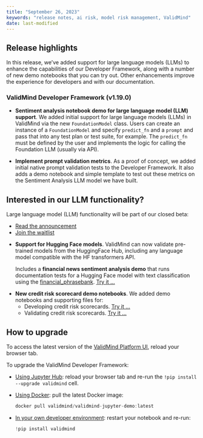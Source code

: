 ```yaml
---
title: "September 26, 2023"
keywords: "release notes, ai risk, model risk management, ValidMind"
date: last-modified
---
```


## Release highlights

In this release, we've added support for large language models (LLMs) to enhance the capabilities of our Developer Framework, along with a number of new demo notebooks that you can try out. Other enhancements improve the experience for developers and with our documentation.

### ValidMind Developer Framework (v1.19.0)

<!---John6797/sc 2062/sentiment analysis demo notebook should support by @johnwalz97 in [#224](https://github.com/validmind/validmind-python/pull/224)--->
- **Sentiment analysis notebook demo for large language model (LLM) support**. We added initial support for large language models (LLMs) in ValidMind via the new `FoundationModel` class. Users can create an instance of a `FoundationModel` and specify `predict_fn` and a `prompt` and pass that into any test plan or test suite, for example. The `predict_fn` must be defined by the user and implements the logic for calling the Foundation LLM (usually via API).

<!---John6797/sc 2088/implement prompt validation metrics poc by @johnwalz97 in [#232](https://github.com/validmind/validmind-python/pull/232)--->
- **Implement prompt validation metrics**. As a proof of concept, we added initial native prompt validation tests to the Developer Framework. It also adds a demo notebook and simple template to test out these metrics on the Sentiment Analysis LLM model we have built.

::: {.callout-tip}
## Interested in our LLM functionality?
Large language model (LLM) functionality will be part of our closed beta: 

- [Read the announcement](https://validmind.com/announcing-validminds-closed-beta-coming-soon/)
- [Join the waitlist](../../guide/join-closed-beta.qmd)
:::

<!---SC-2061: Support hugging face models by @AnilSorathiya in [#222](https://github.com/validmind/validmind-python/pull/222)--->
- **Support for Hugging Face models**. ValidMind can now validate pre-trained models from the HuggingFace Hub, including any language model compatible with the HF transformers API. 
   
   Includes a **financial news sentiment analysis demo** that runs documentation tests for a Hugging Face model with text classification using the [financial_phrasebank](https://huggingface.co/datasets/financial_phrasebank). [Try it ...](../../notebooks/llm/hugging_face_integration_demo.ipynb)

<!---[SC-1956] Credit risk scorecard demo notebooks by @juanmleng in [#223](https://github.com/validmind/validmind-python/pull/223)--->
- **New credit risk scorecard demo notebooks**. We added demo notebooks and supporting files for:
  - Developing credit risk scorecards. [Try it ...](../../notebooks/credit_risk_scorecard_development_demo.ipnyb)
  - Validating credit risk scorecards. [Try it ...](../../notebooks/credit_risk_scorecard_validation_demo.ipnyb)

<!---
### ValidMind Platform UI (v1.6.0)
--->

## How to upgrade

To access the latest version of the [ValidMind Platform UI](http://app.prod.validmind.ai/), reload your browser tab.

To upgrade the ValidMind Developer Framework:

- [Using Jupyter Hub](../../guide/try-developer-framework-with-jupyterhub.qmd): reload your browser tab and re-run the `!pip install --upgrade validmind` cell.

- [Using Docker](../../guide/try-developer-framework-with-docker.qmd): pull the latest Docker image:
    
    ```jsx
    docker pull validmind/validmind-jupyter-demo:latest
    
    ```
    
- [In your own developer environment](../../guide/install-and-initialize-developer-framework.qmd): restart your notebook and re-run:
    
    ```python
    !pip install validmind
    ```